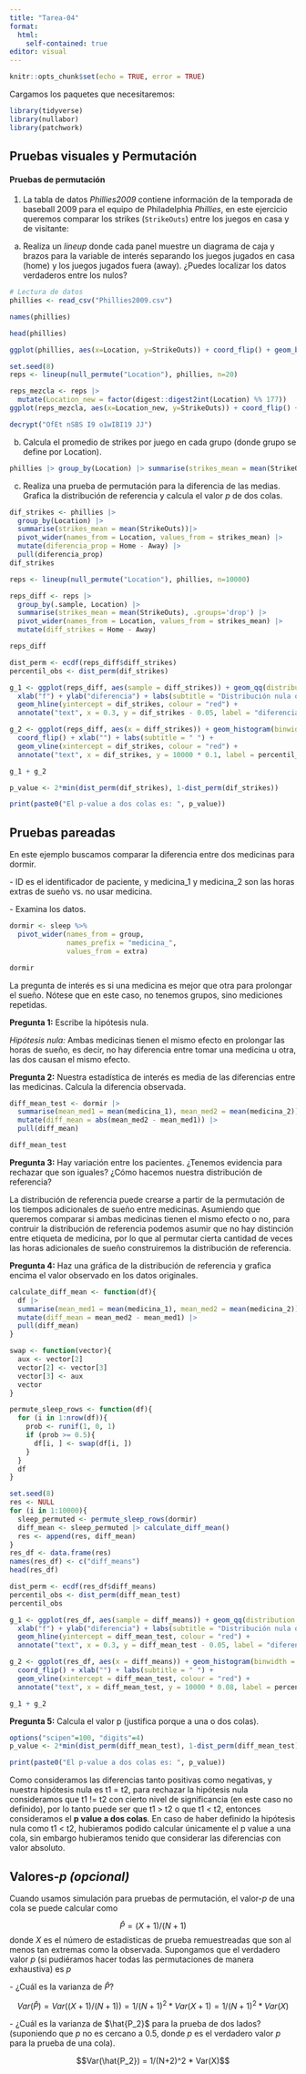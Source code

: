 ```yaml
---
title: "Tarea-04"
format:
  html:
    self-contained: true
editor: visual
---
```


```r
knitr::opts_chunk$set(echo = TRUE, error = TRUE)
```

Cargamos los paquetes que necesitaremos:

```r
library(tidyverse)
library(nullabor)
library(patchwork)
```

## Pruebas visuales y Permutación

#### Pruebas de permutación

1.  La tabla de datos *Phillies2009* contiene información de la temporada de baseball 2009 para el equipo de Philadelphia *Phillies*, en este ejercicio queremos comparar los strikes (`StrikeOuts`) entre los juegos en casa y de visitante:

<!-- -->

a)  Realiza un *lineup* donde cada panel muestre un diagrama de caja y brazos para la variable de interés separando los juegos jugados en casa (home) y los juegos jugados fuera (away). ¿Puedes localizar los datos verdaderos entre los nulos?

```r
# Lectura de datos
phillies <- read_csv("Phillies2009.csv")
```

```r
names(phillies)
```

```r
head(phillies)
```

```r
ggplot(phillies, aes(x=Location, y=StrikeOuts)) + coord_flip() + geom_boxplot(outlier.shape=NA) + geom_jitter(alpha=0.45, aes(color=Location))
```
```r
set.seed(8)
reps <- lineup(null_permute("Location"), phillies, n=20)
```
```r
reps_mezcla <- reps |>  
  mutate(Location_new = factor(digest::digest2int(Location) %% 177))
ggplot(reps_mezcla, aes(x=Location_new, y=StrikeOuts)) + coord_flip() + facet_wrap(~.sample, ncol = 5) + geom_boxplot(outlier.shape=NA, aes(colour=Location_new))
```

```r
decrypt("OfEt nSBS I9 o1wIBI19 JJ")
```

b)  Calcula el promedio de strikes por juego en cada grupo (donde grupo se define por Location).

```r
phillies |> group_by(Location) |> summarise(strikes_mean = mean(StrikeOuts))
```

c)  Realiza una prueba de permutación para la diferencia de las medias. Grafica la distribución de referencia y calcula el valor *p* de dos colas.

```r
dif_strikes <- phillies |> 
  group_by(Location) |>
  summarise(strikes_mean = mean(StrikeOuts))|>
  pivot_wider(names_from = Location, values_from = strikes_mean) |>
  mutate(diferencia_prop = Home - Away) |>
  pull(diferencia_prop)
dif_strikes
```
```r
reps <- lineup(null_permute("Location"), phillies, n=10000)
```

```r
reps_diff <- reps |>
  group_by(.sample, Location) |>
  summarise(strikes_mean = mean(StrikeOuts), .groups='drop') |>
  pivot_wider(names_from = Location, values_from = strikes_mean) |>
  mutate(diff_strikes = Home - Away)

reps_diff
```

```r
dist_perm <- ecdf(reps_diff$diff_strikes)
percentil_obs <- dist_perm(dif_strikes)
```

```r
g_1 <- ggplot(reps_diff, aes(sample = diff_strikes)) + geom_qq(distribution = stats::qunif)  +
  xlab("f") + ylab("diferencia") + labs(subtitle = "Distribución nula o de referencia") +
  geom_hline(yintercept = dif_strikes, colour = "red") +
  annotate("text", x = 0.3, y = dif_strikes - 0.05, label = "diferencia observada", colour = "red")

g_2 <- ggplot(reps_diff, aes(x = diff_strikes)) + geom_histogram(binwidth = 0.1) +
  coord_flip() + xlab("") + labs(subtitle = " ") + 
  geom_vline(xintercept = dif_strikes, colour = "red") +
  annotate("text", x = dif_strikes, y = 10000 * 0.1, label = percentil_obs,vjust = -0.2, colour = "red")

g_1 + g_2
```

```r
p_value <- 2*min(dist_perm(dif_strikes), 1-dist_perm(dif_strikes))

print(paste0("El p-value a dos colas es: ", p_value))
```

## Pruebas pareadas

En este ejemplo buscamos comparar la diferencia entre dos medicinas para dormir.

\- ID es el identificador de paciente, y medicina_1 y medicina_2 son las horas extras de sueño vs. no usar medicina.\

\- Examina los datos.

```r
dormir <- sleep %>% 
  pivot_wider(names_from = group, 
              names_prefix = "medicina_",
              values_from = extra)

dormir
```

La pregunta de interés es si una medicina es mejor que otra para prolongar el sueño. Nótese que en este caso, no tenemos grupos, sino mediciones repetidas.

**Pregunta 1:** Escribe la hipótesis nula.

*Hipótesis nula:* Ambas medicinas tienen el mismo efecto en prolongar las horas de sueño, es decir, no hay diferencia entre tomar una medicina u otra, las dos causan el mismo efecto. 

**Pregunta 2:** Nuestra estadística de interés es media de las diferencias entre las medicinas. Calcula la diferencia observada.

```r
diff_mean_test <- dormir |> 
  summarise(mean_med1 = mean(medicina_1), mean_med2 = mean(medicina_2)) |>
  mutate(diff_mean = abs(mean_med2 - mean_med1)) |>
  pull(diff_mean)

diff_mean_test
```

**Pregunta 3:** Hay variación entre los pacientes. ¿Tenemos evidencia para rechazar que son iguales? ¿Cómo hacemos nuestra distribución de referencia?

La distribución de referencia puede crearse a partir de la permutación de los tiempos adicionales de sueño entre medicinas. Asumiendo que queremos comparar si ambas medicinas tienen el mismo efecto o no, para contruir la distribución de referencia podemos asumir que no hay distinción entre etiqueta de medicina, por lo que al permutar cierta cantidad de veces las horas adicionales de sueño construiremos la distribución de referencia. 

**Pregunta 4:**  Haz una gráfica de la distribución de referencia y grafica encima el valor observado en los datos originales.


```r
calculate_diff_mean <- function(df){
  df |>
  summarise(mean_med1 = mean(medicina_1), mean_med2 = mean(medicina_2)) |>
  mutate(diff_mean = mean_med2 - mean_med1) |>
  pull(diff_mean)
}

swap <- function(vector){
  aux <- vector[2]
  vector[2] <- vector[3]
  vector[3] <- aux
  vector
}

permute_sleep_rows <- function(df){
  for (i in 1:nrow(df)){
    prob <- runif(1, 0, 1)
    if (prob >= 0.5){
      df[i, ] <- swap(df[i, ])
    }
  }
  df
}
```

```r
set.seed(8)
res <- NULL
for (i in 1:10000){
  sleep_permuted <- permute_sleep_rows(dormir)
  diff_mean <- sleep_permuted |> calculate_diff_mean()
  res <- append(res, diff_mean)
}
res_df <- data.frame(res)
names(res_df) <- c("diff_means")
head(res_df)
```

```r
dist_perm <- ecdf(res_df$diff_means)
percentil_obs <- dist_perm(diff_mean_test)
percentil_obs
```

```r
g_1 <- ggplot(res_df, aes(sample = diff_means)) + geom_qq(distribution = stats::qunif)  +
  xlab("f") + ylab("diferencia") + labs(subtitle = "Distribución nula o de referencia") +
  geom_hline(yintercept = diff_mean_test, colour = "red") +
  annotate("text", x = 0.3, y = diff_mean_test - 0.05, label = "diferencia observada", colour = "red")

g_2 <- ggplot(res_df, aes(x = diff_means)) + geom_histogram(binwidth = 0.1) +
  coord_flip() + xlab("") + labs(subtitle = " ") + 
  geom_vline(xintercept = diff_mean_test, colour = "red") +
  annotate("text", x = diff_mean_test, y = 10000 * 0.08, label = percentil_obs,vjust = -0.2, colour = "red")

g_1 + g_2
```

**Pregunta 5:** Calcula el valor p (justifica porque a una o dos colas).

```r
options("scipen"=100, "digits"=4)
p_value <- 2*min(dist_perm(diff_mean_test), 1-dist_perm(diff_mean_test)+0.0001)

print(paste0("El p-value a dos colas es: ", p_value))
```
Como consideramos las diferencias tanto positivas como negativas, y nuestra hipótesis nula es t1 = t2, para rechazar la hipótesis nula consideramos que t1 != t2 con cierto nivel de significancia (en este caso no definido), por lo tanto puede ser que t1 > t2 o que t1 < t2, entonces consideramos el **p value a dos colas**. En caso de haber definido la hipótesis nula como t1 < t2, hubieramos podido calcular únicamente el p value a una cola, sin embargo hubieramos tenido que considerar las diferencias con valor absoluto. 

## Valores-*p (opcional)*

Cuando usamos simulación para pruebas de permutación, el valor-*p* de una cola se puede calcular como

$$\hat{P}=(X+1)/(N+1)$$ donde $X$ es el número de estadísticas de prueba remuestreadas que son al menos tan extremas como la observada. Supongamos que el verdadero valor *p* (si pudiéramos hacer todas las permutaciones de manera exhaustiva) es $p$\

\- ¿Cuál es la varianza de $\hat{P}$?

$$Var(\hat{P}) = Var((X+1)/(N+1)) = 1/(N+1)^2 * Var(X+1) = 1/(N+1)^2 * Var(X)$$

\- ¿Cuál es la varianza de $\hat{P_2}$ para la prueba de dos lados? (suponiendo que $p$ no es cercano a $0.5$, donde $p$ es el verdadero valor *p* para la prueba de una cola).

$$Var(\hat{P_2}) = 1/(N+2)^2 * Var(X)$$
